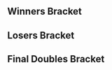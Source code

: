 {{DISPLAYTITLE:Northwest Majors VII: ''Melee'' Doubles Bracket}}{{SetGame|melee}}
{{tabs static
|name1=Overview
|link1=Northwest Majors/VII/Melee
|name2=Singles Pools
|link2=Northwest Majors/VII/Melee/Singles Pools
|name3=Singles Bracket
|link3=Northwest Majors/VII/Melee/Singles Bracket
|name4=Doubles Bracket
|link4=Northwest Majors/VII/Melee/Doubles Bracket
|This=4
}}

==Winners Bracket==
{{64DEDoublesWBracketA
|r1m1t1p1=SFAT |r1m1t1p1flag=us
|r1m1t1p2=PewPewU |r1m1t1p2flag=us |r1m1t1score=W
|r1m1t2p1=Bye |r1m1t2p1flag=
|r1m1t2p2=Bye |r1m1t2p2flag= |r1m1t2score=-
|r1m1win=1


|r1m2t1p1=Crunkcma |r1m2t1p1flag=
|r1m2t1p2= |r1m2t1p2flag= |r1m2t1score=2
|r1m2t2p1=CupOJavaScript |r1m2t2p1flag=
|r1m2t2p2=Rasko |r1m2t2p2flag= |r1m2t2score=0
|r1m2win=1


|r1m3t1p1=BeeferBooshk |r1m3t1p1flag=
|r1m3t1p2= |r1m3t1p2flag= |r1m3t1score=W
|r1m3t2p1=Bye |r1m3t2p1flag=
|r1m3t2p2=Bye |r1m3t2p2flag= |r1m3t2score=-
|r1m3win=1


|r1m4t1p1=Smurf |r1m4t1p1flag=
|r1m4t1p2=EpitOfLoss |r1m4t1p2flag= |r1m4t1score=W
|r1m4t2p1=Bye |r1m4t2p1flag=
|r1m4t2p2=Bye |r1m4t2p2flag= |r1m4t2score=-
|r1m4win=1


|r1m5t1p1=Iceman |r1m5t1p1flag=
|r1m5t1p2=Bart |r1m5t1p2flag= |r1m5t1score=W
|r1m5t2p1=Bye |r1m5t2p1flag=
|r1m5t2p2=Bye |r1m5t2p2flag= |r1m5t2score=-
|r1m5win=1


|r1m6t1p1=FTOM |r1m6t1p1flag=
|r1m6t1p2= |r1m6t1p2flag= |r1m6t1score=2
|r1m6t2p1=Help |r1m6t2p1flag=
|r1m6t2p2=Rollerbob |r1m6t2p2flag= |r1m6t2score=0
|r1m6win=1


|r1m7t1p1=ebay |r1m7t1p1flag=
|r1m7t1p2=Wasabi |r1m7t1p2flag= |r1m7t1score=W
|r1m7t2p1=Bye |r1m7t2p1flag=
|r1m7t2p2=Bye |r1m7t2p2flag= |r1m7t2score=-
|r1m7win=1


|r1m8t1p1=VitE |r1m8t1p1flag=
|r1m8t1p2=Rustin |r1m8t1p2flag= |r1m8t1score=2
|r1m8t2p1=Jackson |r1m8t2p1flag=
|r1m8t2p2=DeRuloo |r1m8t2p2flag= |r1m8t2score=0
|r1m8win=1


|r1m9t1p1=NMW |r1m9t1p1flag=us
|r1m9t1p2=L |r1m9t1p2flag=us |r1m9t1score=W
|r1m9t2p1=Bye |r1m9t2p1flag=
|r1m9t2p2=Bye |r1m9t2p2flag= |r1m9t2score=-
|r1m9win=1


|r1m10t1p1=HashSlingingSmashers |r1m10t1p1flag=
|r1m10t1p2= |r1m10t1p2flag= |r1m10t1score=2
|r1m10t2p1=JCOnyx |r1m10t2p1flag=
|r1m10t2p2=SaltySeth |r1m10t2p2flag= |r1m10t2score=0
|r1m10win=1


|r1m11t1p1=DrDre |r1m11t1p1flag=
|r1m11t1p2=Josh |r1m11t1p2flag= |r1m11t1score=W
|r1m11t2p1=Bye |r1m11t2p1flag=
|r1m11t2p2=Bye |r1m11t2p2flag= |r1m11t2score=-
|r1m11win=1


|r1m12t1p1=Dad and Son |r1m12t1p1flag=
|r1m12t1p2= |r1m12t1p2flag= |r1m12t1score=W
|r1m12t2p1=Bye |r1m12t2p1flag=
|r1m12t2p2=Bye |r1m12t2p2flag= |r1m12t2score=-
|r1m12win=1


|r1m13t1p1=Vish |r1m13t1p1flag=us
|r1m13t1p2=Chip |r1m13t1p2flag=us |r1m13t1score=W
|r1m13t2p1=Bye |r1m13t2p1flag=
|r1m13t2p2=Bye |r1m13t2p2flag= |r1m13t2score=-
|r1m13win=1


|r1m14t1p1=Qraq |r1m14t1p1flag=
|r1m14t1p2=J$ |r1m14t1p2flag= |r1m14t1score=2
|r1m14t2p1=Moist |r1m14t2p1flag=
|r1m14t2p2=UncSatan |r1m14t2p2flag= |r1m14t2score=0
|r1m14win=1


|r1m15t1p1=Odds |r1m15t1p1flag=ca
|r1m15t1p2=Tea |r1m15t1p2flag= |r1m15t1score=W
|r1m15t2p1=Bye |r1m15t2p1flag=
|r1m15t2p2=Bye |r1m15t2p2flag= |r1m15t2score=-
|r1m15win=1


|r1m16t1p1=4 bossoms |r1m16t1p1flag=
|r1m16t1p2= |r1m16t1p2flag= |r1m16t1score=W
|r1m16t2p1=Bye |r1m16t2p1flag=
|r1m16t2p2=Bye |r1m16t2p2flag= |r1m16t2score=-
|r1m16win=1


|r1m17t1p1=Chillindude |r1m17t1p1flag=us
|r1m17t1p2=MacD |r1m17t1p2flag=us |r1m17t1score=W
|r1m17t2p1=Bye |r1m17t2p1flag=
|r1m17t2p2=Bye |r1m17t2p2flag= |r1m17t2score=-
|r1m17win=1


|r1m18t1p1=Squirtle Squad |r1m18t1p1flag=
|r1m18t1p2= |r1m18t1p2flag= |r1m18t1score=0
|r1m18t2p1=Hyperbolic Drive Chamber |r1m18t2p1flag=
|r1m18t2p2= |r1m18t2p2flag= |r1m18t2score=1
|r1m18win=2


|r1m19t1p1=Nikabod |r1m19t1p1flag=
|r1m19t1p2=Salvadoc |r1m19t1p2flag= |r1m19t1score=W
|r1m19t2p1=Bye |r1m19t2p1flag=
|r1m19t2p2=Bye |r1m19t2p2flag= |r1m19t2score=-
|r1m19win=1


|r1m20t1p1=1337h4x0r |r1m20t1p1flag=
|r1m20t1p2=Pear |r1m20t1p2flag= |r1m20t1score=W
|r1m20t2p1=Bye |r1m20t2p1flag=
|r1m20t2p2=Bye |r1m20t2p2flag= |r1m20t2score=-
|r1m20win=1


|r1m21t1p1=MayanRyan |r1m21t1p1flag=
|r1m21t1p2=Jizzard |r1m21t1p2flag= |r1m21t1score=W
|r1m21t2p1=Bye |r1m21t2p1flag=
|r1m21t2p2=Bye |r1m21t2p2flag= |r1m21t2score=-
|r1m21win=1


|r1m22t1p1=WarrNFriend |r1m22t1p1flag=
|r1m22t1p2= |r1m22t1p2flag= |r1m22t1score=2
|r1m22t2p1=SBL |r1m22t2p1flag=
|r1m22t2p2= |r1m22t2p2flag= |r1m22t2score=0
|r1m22win=1


|r1m23t1p1=Outthecuts |r1m23t1p1flag=
|r1m23t1p2=Vinodh |r1m23t1p2flag= |r1m23t1score=W
|r1m23t2p1=Bye |r1m23t2p1flag=
|r1m23t2p2=Bye |r1m23t2p2flag= |r1m23t2score=-
|r1m23win=1


|r1m24t1p1=Freeaboos |r1m24t1p1flag=
|r1m24t1p2= |r1m24t1p2flag= |r1m24t1score=2
|r1m24t2p1=Kiyoshu_JollyC |r1m24t2p1flag=
|r1m24t2p2= |r1m24t2p2flag= |r1m24t2score=0
|r1m24win=1


|r1m25t1p1=Bladewise |r1m25t1p1flag=us
|r1m25t1p2=Silent Wolf |r1m25t1p2flag=us |r1m25t1score=W
|r1m25t2p1=Bye |r1m25t2p1flag=
|r1m25t2p2=Bye |r1m25t2p2flag= |r1m25t2score=-
|r1m25win=1


|r1m26t1p1=Koscka |r1m26t1p1flag=
|r1m26t1p2= |r1m26t1p2flag= |r1m26t1score=0
|r1m26t2p1=Monark |r1m26t2p1flag=
|r1m26t2p2= |r1m26t2p2flag= |r1m26t2score=2
|r1m26win=2


|r1m27t1p1=Bluefrogs |r1m27t1p1flag=
|r1m27t1p2= |r1m27t1p2flag= |r1m27t1score=W
|r1m27t2p1=Bye |r1m27t2p1flag=
|r1m27t2p2=Bye |r1m27t2p2flag= |r1m27t2score=-
|r1m27win=1


|r1m28t1p1=FlyingDutchmen |r1m28t1p1flag=
|r1m28t1p2= |r1m28t1p2flag= |r1m28t1score=W
|r1m28t2p1=Bye |r1m28t2p1flag=
|r1m28t2p2=Bye |r1m28t2p2flag= |r1m28t2score=-
|r1m28win=1


|r1m29t1p1=ThePrime |r1m29t1p1flag=us
|r1m29t1p2=Dr. Z |r1m29t1p2flag=us |r1m29t1score=W
|r1m29t2p1=Bye |r1m29t2p1flag=
|r1m29t2p2=Bye |r1m29t2p2flag= |r1m29t2score=-
|r1m29win=1


|r1m30t1p1=DirtBirds |r1m30t1p1flag=
|r1m30t1p2= |r1m30t1p2flag= |r1m30t1score=0
|r1m30t2p1=Zhivago |r1m30t2p1flag=
|r1m30t2p2=NorFair |r1m30t2p2flag= |r1m30t2score=2
|r1m30win=2


|r1m31t1p1=Pookie |r1m31t1p1flag=
|r1m31t1p2=Oreo |r1m31t1p2flag= |r1m31t1score=W
|r1m31t2p1=Bye |r1m31t2p1flag=
|r1m31t2p2=Bye |r1m31t2p2flag= |r1m31t2score=-
|r1m31win=1


|r1m32t1p1=Arti |r1m32t1p1flag=
|r1m32t1p2=Kamaji |r1m32t1p2flag= |r1m32t1score=2
|r1m32t2p1=WarmSoftStool |r1m32t2p1flag=
|r1m32t2p2= |r1m32t2p2flag= |r1m32t2score=0
|r1m32win=1


|r2m1t1p1=SFAT |r2m1t1p1flag=us
|r2m1t1p2=PewPewU |r2m1t1p2flag=us |r2m1t1score=2
|r2m1t2p1=Crunkcma |r2m1t2p1flag=
|r2m1t2p2= |r2m1t2p2flag= |r2m1t2score=0
|r2m1win=1


|r2m2t1p1=BeeferBooshk |r2m2t1p1flag=
|r2m2t1p2= |r2m2t1p2flag= |r2m2t1score=2
|r2m2t2p1=Smurf |r2m2t2p1flag=
|r2m2t2p2=EpitOfLoss |r2m2t2p2flag= |r2m2t2score=0
|r2m2win=1


|r2m3t1p1=Iceman |r2m3t1p1flag=
|r2m3t1p2=Bart |r2m3t1p2flag= |r2m3t1score=2
|r2m3t2p1=FTOM |r2m3t2p1flag=
|r2m3t2p2= |r2m3t2p2flag= |r2m3t2score=0
|r2m3win=1


|r2m4t1p1=ebay |r2m4t1p1flag=
|r2m4t1p2=Wasabi |r2m4t1p2flag= |r2m4t1score=2
|r2m4t2p1=VitE |r2m4t2p1flag=
|r2m4t2p2=Rustin |r2m4t2p2flag= |r2m4t2score=0
|r2m4win=1


|r2m5t1p1=NMW |r2m5t1p1flag=us
|r2m5t1p2=L |r2m5t1p2flag=us |r2m5t1score=2
|r2m5t2p1=HashSlingingSmashers |r2m5t2p1flag=
|r2m5t2p2= |r2m5t2p2flag= |r2m5t2score=1
|r2m5win=1


|r2m6t1p1=DrDre |r2m6t1p1flag=
|r2m6t1p2=Josh |r2m6t1p2flag= |r2m6t1score=2
|r2m6t2p1=Dad and Son |r2m6t2p1flag=
|r2m6t2p2= |r2m6t2p2flag= |r2m6t2score=0
|r2m6win=1


|r2m7t1p1=Vish |r2m7t1p1flag=us
|r2m7t1p2=Chip |r2m7t1p2flag=us |r2m7t1score=2
|r2m7t2p1=Qraq |r2m7t2p1flag=
|r2m7t2p2=J$ |r2m7t2p2flag= |r2m7t2score=0
|r2m7win=1


|r2m8t1p1=Odds |r2m8t1p1flag=ca
|r2m8t1p2=Tea |r2m8t1p2flag= |r2m8t1score=2
|r2m8t2p1=4 bossoms |r2m8t2p1flag=
|r2m8t2p2= |r2m8t2p2flag= |r2m8t2score=0
|r2m8win=1


|r2m9t1p1=Chillindude |r2m9t1p1flag=us
|r2m9t1p2=MacD |r2m9t1p2flag=us |r2m9t1score=2
|r2m9t2p1=Hyperbolic Drive Chamber |r2m9t2p1flag=
|r2m9t2p2= |r2m9t2p2flag= |r2m9t2score=0
|r2m9win=1


|r2m10t1p1=Nikabod |r2m10t1p1flag=
|r2m10t1p2=Salvadoc |r2m10t1p2flag= |r2m10t1score=2
|r2m10t2p1=1337h4x0r |r2m10t2p1flag=
|r2m10t2p2=Pear |r2m10t2p2flag= |r2m10t2score=0
|r2m10win=1


|r2m11t1p1=MayanRyan |r2m11t1p1flag=
|r2m11t1p2=Jizzard |r2m11t1p2flag= |r2m11t1score=2
|r2m11t2p1=WarrNFriend |r2m11t2p1flag=
|r2m11t2p2= |r2m11t2p2flag= |r2m11t2score=0
|r2m11win=1


|r2m12t1p1=Outthecuts |r2m12t1p1flag=
|r2m12t1p2=Vinodh |r2m12t1p2flag= |r2m12t1score=2
|r2m12t2p1=Freeaboos |r2m12t2p1flag=
|r2m12t2p2= |r2m12t2p2flag= |r2m12t2score=0
|r2m12win=1


|r2m13t1p1=Bladewise |r2m13t1p1flag=us
|r2m13t1p2=Silent Wolf |r2m13t1p2flag=us |r2m13t1score=2
|r2m13t2p1=Monark |r2m13t2p1flag=
|r2m13t2p2= |r2m13t2p2flag= |r2m13t2score=0
|r2m13win=1


|r2m14t1p1=Bluefrogs |r2m14t1p1flag=
|r2m14t1p2= |r2m14t1p2flag= |r2m14t1score=2
|r2m14t2p1=FlyingDutchmen |r2m14t2p1flag=
|r2m14t2p2= |r2m14t2p2flag= |r2m14t2score=0
|r2m14win=1


|r2m15t1p1=ThePrime |r2m15t1p1flag=us
|r2m15t1p2=Dr. Z |r2m15t1p2flag=us |r2m15t1score=2
|r2m15t2p1=Zhivago |r2m15t2p1flag=
|r2m15t2p2=NorFair |r2m15t2p2flag= |r2m15t2score=0
|r2m15win=1


|r2m16t1p1=Pookie |r2m16t1p1flag=
|r2m16t1p2=Oreo |r2m16t1p2flag= |r2m16t1score=2
|r2m16t2p1=Arti |r2m16t2p1flag=
|r2m16t2p2=Kamaji |r2m16t2p2flag= |r2m16t2score=0
|r2m16win=1


|r3m1t1p1=SFAT |r3m1t1p1flag=us
|r3m1t1p2=PewPewU |r3m1t1p2flag=us |r3m1t1score=2
|r3m1t2p1=BeeferBooshk |r3m1t2p1flag=
|r3m1t2p2= |r3m1t2p2flag= |r3m1t2score=0
|r3m1win=1


|r3m2t1p1=Iceman |r3m2t1p1flag=
|r3m2t1p2=Bart |r3m2t1p2flag= |r3m2t1score=0
|r3m2t2p1=ebay |r3m2t2p1flag=
|r3m2t2p2=Wasabi |r3m2t2p2flag= |r3m2t2score=2
|r3m2win=2


|r3m3t1p1=NMW |r3m3t1p1flag=us
|r3m3t1p2=L |r3m3t1p2flag=us |r3m3t1score=2
|r3m3t2p1=DrDre |r3m3t2p1flag=
|r3m3t2p2=Josh |r3m3t2p2flag= |r3m3t2score=0
|r3m3win=1


|r3m4t1p1=Vish |r3m4t1p1flag=us
|r3m4t1p2=Chip |r3m4t1p2flag=us |r3m4t1score=2
|r3m4t2p1=Odds |r3m4t2p1flag=ca
|r3m4t2p2=Tea |r3m4t2p2flag= |r3m4t2score=1
|r3m4win=1


|r3m5t1p1=Chillindude |r3m5t1p1flag=us
|r3m5t1p2=MacD |r3m5t1p2flag=us |r3m5t1score=2
|r3m5t2p1=Nikabod |r3m5t2p1flag=
|r3m5t2p2=Salvadoc |r3m5t2p2flag= |r3m5t2score=0
|r3m5win=1


|r3m6t1p1=MayanRyan |r3m6t1p1flag=
|r3m6t1p2=Jizzard |r3m6t1p2flag= |r3m6t1score=0
|r3m6t2p1=Outthecuts |r3m6t2p1flag=
|r3m6t2p2=Vinodh |r3m6t2p2flag= |r3m6t2score=2
|r3m6win=2


|r3m7t1p1=Bladewise |r3m7t1p1flag=us
|r3m7t1p2=Silent Wolf |r3m7t1p2flag=us |r3m7t1score=2
|r3m7t2p1=Bluefrogs |r3m7t2p1flag=
|r3m7t2p2= |r3m7t2p2flag= |r3m7t2score=0
|r3m7win=1


|r3m8t1p1=ThePrime |r3m8t1p1flag=us
|r3m8t1p2=Dr. Z |r3m8t1p2flag=us |r3m8t1score=2
|r3m8t2p1=Pookie |r3m8t2p1flag=
|r3m8t2p2=Oreo |r3m8t2p2flag= |r3m8t2score=0
|r3m8win=1


|r4m1t1p1=SFAT |r4m1t1p1flag=us
|r4m1t1p2=PewPewU |r4m1t1p2flag=us |r4m1t1score=2
|r4m1t2p1=ebay |r4m1t2p1flag=
|r4m1t2p2=Wasabi |r4m1t2p2flag= |r4m1t2score=0
|r4m1win=1


|r4m2t1p1=NMW |r4m2t1p1flag=us
|r4m2t1p2=L |r4m2t1p2flag=us |r4m2t1score=2
|r4m2t2p1=Vish |r4m2t2p1flag=us
|r4m2t2p2=Chip |r4m2t2p2flag=us |r4m2t2score=0
|r4m2win=1


|r4m3t1p1=Chillindude |r4m3t1p1flag=us
|r4m3t1p2=MacD |r4m3t1p2flag=us |r4m3t1score=2
|r4m3t2p1=Outthecuts |r4m3t2p1flag=
|r4m3t2p2=Vinodh |r4m3t2p2flag= |r4m3t2score=0
|r4m3win=1


|r4m4t1p1=Bladewise |r4m4t1p1flag=us
|r4m4t1p2=Silent Wolf |r4m4t1p2flag=us |r4m4t1score=2
|r4m4t2p1=ThePrime |r4m4t2p1flag=us
|r4m4t2p2=Dr. Z |r4m4t2p2flag=us |r4m4t2score=0
|r4m4win=1


|r5m1t1p1=SFAT |r5m1t1p1flag=us
|r5m1t1p2=PewPewU |r5m1t1p2flag=us |r5m1t1score=3
|r5m1t2p1=NMW |r5m1t2p1flag=us
|r5m1t2p2=L |r5m1t2p2flag=us |r5m1t2score=0
|r5m1win=1


|r5m2t1p1=Chillindude |r5m2t1p1flag=us
|r5m2t1p2=MacD |r5m2t1p2flag=us |r5m2t1score=3
|r5m2t2p1=Bladewise |r5m2t2p1flag=us
|r5m2t2p2=Silent Wolf |r5m2t2p2flag=us |r5m2t2score=0
|r5m2win=1

}}

==Losers Bracket==
{{48DEDoublesLBracketA

|l1m1t1p1=Arti |l1m1t1p1flag=
|l1m1t1p2=Kamaji |l1m1t1p2flag= |l1m1t1score=2
|l1m1t2p1=CupOJavaScript |l1m1t2p1flag=
|l1m1t2p2=Rasko |l1m1t2p2flag= |l1m1t2score=0
|l1m1win=1


|l1m2t1p1=Zhivago |l1m2t1p1flag=
|l1m2t1p2=NorFair |l1m2t1p2flag= |l1m2t1score=W
|l1m2t2p1=Bye |l1m2t2p1flag=
|l1m2t2p2=Bye |l1m2t2p2flag= |l1m2t2score=-
|l1m2win=1


|l1m3t1p1=FlyingDutchmen |l1m3t1p1flag=
|l1m3t1p2= |l1m3t1p2flag= |l1m3t1score=0
|l1m3t2p1=Help |l1m3t2p1flag=
|l1m3t2p2=Rollerbob |l1m3t2p2flag= |l1m3t2score=2
|l1m3win=2


|l1m4t1p1=Monark |l1m4t1p1flag=
|l1m4t1p2= |l1m4t1p2flag= |l1m4t1score=2
|l1m4t2p1=Jackson |l1m4t2p1flag=
|l1m4t2p2=DeRuloo |l1m4t2p2flag= |l1m4t2score=0
|l1m4win=1


|l1m5t1p1=Freeaboos |l1m5t1p1flag=
|l1m5t1p2= |l1m5t1p2flag= |l1m5t1score=2
|l1m5t2p1=JCOnyx |l1m5t2p1flag=
|l1m5t2p2=SaltySeth |l1m5t2p2flag= |l1m5t2score=0
|l1m5win=1


|l1m6t1p1=WarrNFriend |l1m6t1p1flag=
|l1m6t1p2= |l1m6t1p2flag= |l1m6t1score=W
|l1m6t2p1=Bye |l1m6t2p1flag=
|l1m6t2p2=Bye |l1m6t2p2flag= |l1m6t2score=-
|l1m6win=1


|l1m7t1p1=1337h4x0r |l1m7t1p1flag=
|l1m7t1p2=Pear |l1m7t1p2flag= |l1m7t1score=0
|l1m7t2p1=Moist |l1m7t2p1flag=
|l1m7t2p2=UncSatan |l1m7t2p2flag= |l1m7t2score=2
|l1m7win=2


|l1m8t1p1=Hyperbolic Drive Chamber |l1m8t1p1flag=
|l1m8t1p2= |l1m8t1p2flag= |l1m8t1score=W
|l1m8t2p1=Bye |l1m8t2p1flag=
|l1m8t2p2=Bye |l1m8t2p2flag= |l1m8t2score=-
|l1m8win=1


|l1m9t1p1=4 bossoms |l1m9t1p1flag=
|l1m9t1p2= |l1m9t1p2flag= |l1m9t1score=0
|l1m9t2p1=Squirtle Squad |l1m9t2p1flag=
|l1m9t2p2= |l1m9t2p2flag= |l1m9t2score=0
|l1m9win=1


|l1m10t1p1=Qraq |l1m10t1p1flag=
|l1m10t1p2=J$ |l1m10t1p2flag= |l1m10t1score=W
|l1m10t2p1=Bye |l1m10t2p1flag=
|l1m10t2p2=Bye |l1m10t2p2flag= |l1m10t2score=-
|l1m10win=1


|l1m11t1p1=Dad and Son |l1m11t1p1flag=
|l1m11t1p2= |l1m11t1p2flag= |l1m11t1score=0
|l1m11t2p1=SBL |l1m11t2p1flag=
|l1m11t2p2= |l1m11t2p2flag= |l1m11t2score=2
|l1m11win=2


|l1m12t1p1=HashSlingingSmashers |l1m12t1p1flag=
|l1m12t1p2= |l1m12t1p2flag= |l1m12t1score=2
|l1m12t2p1=Kiyoshu_JollyC |l1m12t2p1flag=
|l1m12t2p2= |l1m12t2p2flag= |l1m12t2score=0
|l1m12win=1


|l1m13t1p1=VitE |l1m13t1p1flag=
|l1m13t1p2=Rustin |l1m13t1p2flag= |l1m13t1score=2
|l1m13t2p1=Koscka |l1m13t2p1flag=
|l1m13t2p2= |l1m13t2p2flag= |l1m13t2score=0
|l1m13win=1


|l1m14t1p1=FTOM |l1m14t1p1flag=
|l1m14t1p2= |l1m14t1p2flag= |l1m14t1score=W
|l1m14t2p1=Bye |l1m14t2p1flag=
|l1m14t2p2=Bye |l1m14t2p2flag= |l1m14t2score=-
|l1m14win=1


|l1m15t1p1=Smurf |l1m15t1p1flag=
|l1m15t1p2=EpitOfLoss |l1m15t1p2flag= |l1m15t1score=0
|l1m15t2p1=DirtBirds |l1m15t2p1flag=
|l1m15t2p2= |l1m15t2p2flag= |l1m15t2score=2
|l1m15win=2


|l1m16t1p1=Crunkcma |l1m16t1p1flag=
|l1m16t1p2= |l1m16t1p2flag= |l1m16t1score=1
|l1m16t2p1=WarmSoftStool |l1m16t2p1flag=
|l1m16t2p2= |l1m16t2p2flag= |l1m16t2score=2
|l1m16win=2


|l2m1t1p1=Zhivago |l2m1t1p1flag=
|l2m1t1p2=NorFair |l2m1t1p2flag= |l2m1t1score=0
|l2m1t2p1=Arti |l2m1t2p1flag=
|l2m1t2p2=Kamaji |l2m1t2p2flag= |l2m1t2score=2
|l2m1win=2


|l2m2t1p1=Help |l2m2t1p1flag=
|l2m2t1p2=Rollerbob |l2m2t1p2flag= |l2m2t1score=0
|l2m2t2p1=Monark |l2m2t2p1flag=
|l2m2t2p2= |l2m2t2p2flag= |l2m2t2score=2
|l2m2win=2


|l2m3t1p1=WarrNFriend |l2m3t1p1flag=
|l2m3t1p2= |l2m3t1p2flag= |l2m3t1score=2
|l2m3t2p1=Freeaboos |l2m3t2p1flag=
|l2m3t2p2= |l2m3t2p2flag= |l2m3t2score=0
|l2m3win=1


|l2m4t1p1=Hyperbolic Drive Chamber |l2m4t1p1flag=
|l2m4t1p2= |l2m4t1p2flag= |l2m4t1score=2
|l2m4t2p1=Moist |l2m4t2p1flag=
|l2m4t2p2=UncSatan |l2m4t2p2flag= |l2m4t2score=0
|l2m4win=1


|l2m5t1p1=Qraq |l2m5t1p1flag=
|l2m5t1p2=J$ |l2m5t1p2flag= |l2m5t1score=0
|l2m5t2p1=4 bossoms |l2m5t2p1flag=
|l2m5t2p2= |l2m5t2p2flag= |l2m5t2score=2
|l2m5win=2


|l2m6t1p1=SBL |l2m6t1p1flag=
|l2m6t1p2= |l2m6t1p2flag= |l2m6t1score=0
|l2m6t2p1=HashSlingingSmashers |l2m6t2p1flag=
|l2m6t2p2= |l2m6t2p2flag= |l2m6t2score=2
|l2m6win=2


|l2m7t1p1=FTOM |l2m7t1p1flag=
|l2m7t1p2= |l2m7t1p2flag= |l2m7t1score=0
|l2m7t2p1=VitE |l2m7t2p1flag=
|l2m7t2p2=Rustin |l2m7t2p2flag= |l2m7t2score=2
|l2m7win=2


|l2m8t1p1=DirtBirds |l2m8t1p1flag=
|l2m8t1p2= |l2m8t1p2flag= |l2m8t1score=2
|l2m8t2p1=WarmSoftStool |l2m8t2p1flag=
|l2m8t2p2= |l2m8t2p2flag= |l2m8t2score=0
|l2m8win=1


|l3m1t1p1=Odds |l3m1t1p1flag=ca
|l3m1t1p2=Tea |l3m1t1p2flag= |l3m1t1score=0
|l3m1t2p1=Arti |l3m1t2p1flag=
|l3m1t2p2=Kamaji |l3m1t2p2flag= |l3m1t2score=2
|l3m1win=2


|l3m2t1p1=DrDre |l3m2t1p1flag=
|l3m2t1p2=Josh |l3m2t1p2flag= |l3m2t1score=1
|l3m2t2p1=Monark |l3m2t2p1flag=
|l3m2t2p2= |l3m2t2p2flag= |l3m2t2score=2
|l3m2win=2


|l3m3t1p1=Iceman |l3m3t1p1flag=
|l3m3t1p2=Bart |l3m3t1p2flag= |l3m3t1score=2
|l3m3t2p1=WarrNFriend |l3m3t2p1flag=
|l3m3t2p2= |l3m3t2p2flag= |l3m3t2score=0
|l3m3win=1


|l3m4t1p1=BeeferBooshk |l3m4t1p1flag=
|l3m4t1p2= |l3m4t1p2flag= |l3m4t1score=0
|l3m4t2p1=Hyperbolic Drive Chamber |l3m4t2p1flag=
|l3m4t2p2= |l3m4t2p2flag= |l3m4t2score=2
|l3m4win=2


|l3m5t1p1=Pookie |l3m5t1p1flag=
|l3m5t1p2=Oreo |l3m5t1p2flag= |l3m5t1score=2
|l3m5t2p1=4 bossoms |l3m5t2p1flag=
|l3m5t2p2= |l3m5t2p2flag= |l3m5t2score=0
|l3m5win=1


|l3m6t1p1=Bluefrogs |l3m6t1p1flag=
|l3m6t1p2= |l3m6t1p2flag= |l3m6t1score=0
|l3m6t2p1=HashSlingingSmashers |l3m6t2p1flag=
|l3m6t2p2= |l3m6t2p2flag= |l3m6t2score=2
|l3m6win=2


|l3m7t1p1=MayanRyan |l3m7t1p1flag=
|l3m7t1p2=Jizzard |l3m7t1p2flag= |l3m7t1score=2
|l3m7t2p1=VitE |l3m7t2p1flag=
|l3m7t2p2=Rustin |l3m7t2p2flag= |l3m7t2score=1
|l3m7win=1


|l3m8t1p1=Nikabod |l3m8t1p1flag=
|l3m8t1p2=Salvadoc |l3m8t1p2flag= |l3m8t1score=2
|l3m8t2p1=DirtBirds |l3m8t2p1flag=
|l3m8t2p2= |l3m8t2p2flag= |l3m8t2score=1
|l3m8win=1


|l4m1t1p1=Arti |l4m1t1p1flag=
|l4m1t1p2=Kamaji |l4m1t1p2flag= |l4m1t1score=2
|l4m1t2p1=Monark |l4m1t2p1flag=
|l4m1t2p2= |l4m1t2p2flag= |l4m1t2score=0
|l4m1win=1


|l4m2t1p1=Iceman |l4m2t1p1flag=
|l4m2t1p2=Bart |l4m2t1p2flag= |l4m2t1score=2
|l4m2t2p1=Hyperbolic Drive Chamber |l4m2t2p1flag=
|l4m2t2p2= |l4m2t2p2flag= |l4m2t2score=0
|l4m2win=1


|l4m3t1p1=Pookie |l4m3t1p1flag=
|l4m3t1p2=Oreo |l4m3t1p2flag= |l4m3t1score=2
|l4m3t2p1=HashSlingingSmashers |l4m3t2p1flag=
|l4m3t2p2= |l4m3t2p2flag= |l4m3t2score=0
|l4m3win=1


|l4m4t1p1=MayanRyan |l4m4t1p1flag=
|l4m4t1p2=Jizzard |l4m4t1p2flag= |l4m4t1score=0
|l4m4t2p1=Nikabod |l4m4t2p1flag=
|l4m4t2p2=Salvadoc |l4m4t2p2flag= |l4m4t2score=2
|l4m4win=2


|l5m1t1p1=Outthecuts |l5m1t1p1flag=
|l5m1t1p2=Vinodh |l5m1t1p2flag= |l5m1t1score=0
|l5m1t2p1=Arti |l5m1t2p1flag=
|l5m1t2p2=Kamaji |l5m1t2p2flag= |l5m1t2score=2
|l5m1win=2


|l5m2t1p1=ThePrime |l5m2t1p1flag=us
|l5m2t1p2=Dr. Z |l5m2t1p2flag=us |l5m2t1score=2
|l5m2t2p1=Iceman |l5m2t2p1flag=
|l5m2t2p2=Bart |l5m2t2p2flag= |l5m2t2score=0
|l5m2win=1


|l5m3t1p1=ebay |l5m3t1p1flag=
|l5m3t1p2=Wasabi |l5m3t1p2flag= |l5m3t1score=2
|l5m3t2p1=Pookie |l5m3t2p1flag=
|l5m3t2p2=Oreo |l5m3t2p2flag= |l5m3t2score=1
|l5m3win=1


|l5m4t1p1=Vish |l5m4t1p1flag=us
|l5m4t1p2=Chip |l5m4t1p2flag=us |l5m4t1score=2
|l5m4t2p1=Nikabod |l5m4t2p1flag=
|l5m4t2p2=Salvadoc |l5m4t2p2flag= |l5m4t2score=0
|l5m4win=1


|l6m1t1p1=Arti |l6m1t1p1flag=
|l6m1t1p2=Kamaji |l6m1t1p2flag= |l6m1t1score=0
|l6m1t2p1=ThePrime |l6m1t2p1flag=us
|l6m1t2p2=Dr. Z |l6m1t2p2flag=us |l6m1t2score=2
|l6m1win=2


|l6m2t1p1=ebay |l6m2t1p1flag=
|l6m2t1p2=Wasabi |l6m2t1p2flag= |l6m2t1score=0
|l6m2t2p1=Vish |l6m2t2p1flag=us
|l6m2t2p2=Chip |l6m2t2p2flag=us |l6m2t2score=2
|l6m2win=2


|l7m1t1p1=NMW |l7m1t1p1flag=us
|l7m1t1p2=L |l7m1t1p2flag=us |l7m1t1score=2
|l7m1t2p1=ThePrime |l7m1t2p1flag=us
|l7m1t2p2=Dr. Z |l7m1t2p2flag=us |l7m1t2score=0
|l7m1win=1


|l7m2t1p1=Bladewise |l7m2t1p1flag=us
|l7m2t1p2=Silent Wolf |l7m2t1p2flag=us |l7m2t1score=2
|l7m2t2p1=Vish |l7m2t2p1flag=us
|l7m2t2p2=Chip |l7m2t2p2flag=us |l7m2t2score=0
|l7m2win=1
}}
<onlyinclude>
==Final Doubles Bracket==
{{DEFinalDoublesSmwBracket
|tourneylink=Northwest Majors/VII/Melee
|tourneyname=Northwest Majors VII
|l1placement=4
|r2placement=3
|r3loserplacement=2
|r3winnerplacement=1

<!-- FROM WINNERS -->
|r1m1t1p1=SFAT |r1m1t1p1flag=us
|r1m1t1p2=PewPewU |r1m1t1p2flag=us |r1m1t1score=3
|r1m1t2p1=Chillindude |r1m1t2p1flag=us
|r1m1t2p2=MacD |r1m1t2p2flag=us |r1m1t2score=1
|r1m1win=1
|r1m1t1p1char1= |r1m1t1p1stock1= |r1m1t1p2char1=  |r1m1t1p2stock1=
|r1m1t2p1char1= |r1m1t2p1stock1= |r1m1t2p2char1=  |r1m1t2p2stock1= |r1m1win1= |r1m1stage1=
|r1m1t1p1char2= |r1m1t1p1stock2= |r1m1t1p2char2=  |r1m1t1p2stock2=
|r1m1t2p1char2= |r1m1t2p1stock2= |r1m1t2p2char2=  |r1m1t2p2stock2= |r1m1win2= |r1m1stage2=
|r1m1t1p1char3= |r1m1t1p1stock3= |r1m1t1p2char3=  |r1m1t1p2stock3=
|r1m1t2p1char3= |r1m1t2p1stock3= |r1m1t2p2char3=  |r1m1t2p2stock3= |r1m1win3= |r1m1stage3=
|r1m1t1p1char4= |r1m1t1p1stock4= |r1m1t1p2char4=  |r1m1t1p2stock4=
|r1m1t2p1char4= |r1m1t2p1stock4= |r1m1t2p2char4=  |r1m1t2p2stock4= |r1m1win4= |r1m1stage4=
|r1m1t1p1char5= |r1m1t1p1stock5= |r1m1t1p2char5=  |r1m1t1p2stock5=
|r1m1t2p1char5= |r1m1t2p1stock5= |r1m1t2p2char5=  |r1m1t2p2stock5= |r1m1win5= |r1m1stage5=
|r1m1date=
|r1m1finished=
|r1m1details={{BracketMatchDetails
|vod=
|preview=
|lrthread=
|interview=
|recap=
|comment=
|live=
}}
<!-- FROM LOSERS -->
|l1m1t1p1=NNW |l1m1t1p1flag=us
|l1m1t1p2=L |l1m1t1p2flag=us |l1m1t1score=1
|l1m1t2p1=Bladewise |l1m1t2p1flag=us
|l1m1t2p2=Silent Wolf |l1m1t2p2flag=us |l1m1t2score=3
|l1m1win=2
|l1m1t1p1char1= |l1m1t1p1stock1= |l1m1t1p2char1=  |l1m1t1p2stock1=
|l1m1t2p1char1= |l1m1t2p1stock1= |l1m1t2p2char1=  |l1m1t2p2stock1= |l1m1win1= |l1m1stage1=
|l1m1t1p1char2= |l1m1t1p1stock2= |l1m1t1p2char2=  |l1m1t1p2stock2=
|l1m1t2p1char2= |l1m1t2p1stock2= |l1m1t2p2char2=  |l1m1t2p2stock2= |l1m1win2= |l1m1stage2=
|l1m1t1p1char3= |l1m1t1p1stock3= |l1m1t1p2char3=  |l1m1t1p2stock3=
|l1m1t2p1char3= |l1m1t2p1stock3= |l1m1t2p2char3=  |l1m1t2p2stock3= |l1m1win3= |l1m1stage3=
|l1m1t1p1char4= |l1m1t1p1stock4= |l1m1t1p2char4=  |l1m1t1p2stock4=
|l1m1t2p1char4= |l1m1t2p1stock4= |l1m1t2p2char4=  |l1m1t2p2stock4= |l1m1win4= |l1m1stage4=
|l1m1t1p1char5= |l1m1t1p1stock5= |l1m1t1p2char5=  |l1m1t1p2stock5=
|l1m1t2p1char5= |l1m1t2p1stock5= |l1m1t2p2char5=  |l1m1t2p2stock5= |l1m1win5= |l1m1stage5=
|l1m1date=
|l1m1finished=
|l1m1details={{BracketMatchDetails
|vod=
|preview=
|lrthread=
|interview=
|recap=
|comment=
|live=
}}
<!-- LOSERS FINALS -->
|r2m1t1p1=Chillindude |r2m1t1p1flag=us
|r2m1t1p2=MacD |r2m1t1p2flag=us |r2m1t1score=3
|r2m1t2p1=Bladewise |r2m1t2p1flag=us
|r2m1t2p2=Silent Wolf |r2m1t2p2flag=us |r2m1t2score=0
|r2m1win=1
|r2m1t1p1char1= |r2m1t1p1stock1= |r2m1t1p2char1=  |r2m1t1p2stock1=
|r2m1t2p1char1= |r2m1t2p1stock1= |r2m1t2p2char1=  |r2m1t2p2stock1= |r2m1win1= |r2m1stage1=
|r2m1t1p1char2= |r2m1t1p1stock2= |r2m1t1p2char2=  |r2m1t1p2stock2=
|r2m1t2p1char2= |r2m1t2p1stock2= |r2m1t2p2char2=  |r2m1t2p2stock2= |r2m1win2= |r2m1stage2=
|r2m1t1p1char3= |r2m1t1p1stock3= |r2m1t1p2char3=  |r2m1t1p2stock3=
|r2m1t2p1char3= |r2m1t2p1stock3= |r2m1t2p2char3=  |r2m1t2p2stock3= |r2m1win3= |r2m1stage3=
|r2m1t1p1char4= |r2m1t1p1stock4= |r2m1t1p2char4=  |r2m1t1p2stock4=
|r2m1t2p1char4= |r2m1t2p1stock4= |r2m1t2p2char4=  |r2m1t2p2stock4= |r2m1win4= |r2m1stage4=
|r2m1t1p1char5= |r2m1t1p1stock5= |r2m1t1p2char5=  |r2m1t1p2stock5=
|r2m1t2p1char5= |r2m1t2p1stock5= |r2m1t2p2char5=  |r2m1t2p2stock5= |r2m1win5= |r2m1stage5=
|r2m1date=
|r2m1finished=
|r2m1details={{BracketMatchDetails
|vod=
|preview=
|lrthread=
|interview=
|recap=
|comment=
|live=
}}
<!-- GRAND FINALS -->
|r3m1t1p1=SFAT |r3m1t1p1flag=us
|r3m1t1p2=PewPewU |r3m1t1p2flag=us |r3m1t1score=3
|r3m1t2p1=Chillindude |r3m1t2p1flag=us
|r3m1t2p2=MacD |r3m1t2p2flag=us |r3m1t2score=2
|r3m1win=1
|r3m1t1p1char1= |r3m1t1p1stock1= |r3m1t1p2char1=  |r3m1t1p2stock1=
|r3m1t2p1char1= |r3m1t2p1stock1= |r3m1t2p2char1=  |r3m1t2p2stock1= |r3m1win1= |r3m1stage1=
|r3m1t1p1char2= |r3m1t1p1stock2= |r3m1t1p2char2=  |r3m1t1p2stock2=
|r3m1t2p1char2= |r3m1t2p1stock2= |r3m1t2p2char2=  |r3m1t2p2stock2= |r3m1win2= |r3m1stage2=
|r3m1t1p1char3= |r3m1t1p1stock3= |r3m1t1p2char3=  |r3m1t1p2stock3=
|r3m1t2p1char3= |r3m1t2p1stock3= |r3m1t2p2char3=  |r3m1t2p2stock3= |r3m1win3= |r3m1stage3=
|r3m1t1p1char4= |r3m1t1p1stock4= |r3m1t1p2char4=  |r3m1t1p2stock4=
|r3m1t2p1char4= |r3m1t2p1stock4= |r3m1t2p2char4=  |r3m1t2p2stock4= |r3m1win4= |r3m1stage4=
|r3m1t1p1char5= |r3m1t1p1stock5= |r3m1t1p2char5=  |r3m1t1p2stock5=
|r3m1t2p1char5= |r3m1t2p1stock5= |r3m1t2p2char5=  |r3m1t2p2stock5= |r3m1win5= |r3m1stage5=
|r3m1date=
|r3m1finished=
|r3m1details={{BracketMatchDetails
|vod=
|preview=
|lrthread=
|interview=
|recap=
|comment=
|live=
}}
}}
</onlyinclude>
